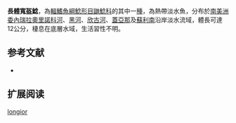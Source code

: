 {{Speciesbox
| name = 長體寬盔鯰
| image = 
| image_width = 250px
| status = NE
| status_system = IUCN3.1
| genus = Chasmocranus
| species = longior
| authority = [[Eigenmann|Eigenmann]], 1912
| synonyms = *''Heptapterus longior '',Eigenmann, 1912 
}}

'''長體寬盔鯰'''，為[[輻鰭魚綱|輻鰭魚綱]][[鯰形目|鯰形目]][[鼬鯰科|鼬鯰科]]的其中一[[種|種]]，為熱帶淡水魚，分布於[[南美洲|南美洲]][[委內瑞拉|委內瑞拉]][[奧里諾科河|奧里諾科河]]、[[黑河|黑河]]、[[欣古河|欣古河]]、[[蓋亞那|蓋亞那]]及[[蘇利南|蘇利南]]沿岸淡水流域，體長可達12公分，棲息在底層水域，生活習性不明。

==参考文献==
*{{FishBase_species|genus=Chasmocranus|species=longior |year=2015|month=6}}

== 扩展阅读 ==
{{refbegin}}
{{wikispecies-inline|Chasmocranus longior |長體寬盔鯰}}
{{refend}}
{{Taxonbar|from=Q6430402}}

[[Category:寬盔鯰屬|longior]]